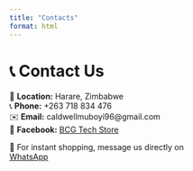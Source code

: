 ```yaml
---
title: "Contacts"
format: html
---
```


# 📞 Contact Us

📍 **Location:** Harare, Zimbabwe\
📞 **Phone:** +263 718 834 476\
✉️ **Email:** caldwellmuboyi96\@gmail.com\
🔗 **Facebook:** [BCG Tech Store](https://facebook.com)

💬 For instant shopping, message us directly on\
[WhatsApp](https://wa.me/263718834476?text=Hello%20I%20am%20interested%20in%20your%20products){.btn .btn-success target="_blank"}
